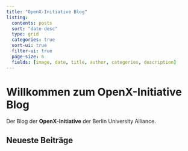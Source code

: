 ```yaml
---
title: "OpenX-Initiative Blog"
listing:
  contents: posts
  sort: "date desc"
  type: grid
  categories: true
  sort-ui: true
  filter-ui: true
  page-size: 6
  fields: [image, date, title, author, categories, description]
---
```


# Willkommen zum OpenX-Initiative Blog

Der Blog der **OpenX-Initiative** der Berlin University Alliance.

## Neueste Beiträge

<!-- Die Blog-Posts werden hier automatisch angezeigt -->
